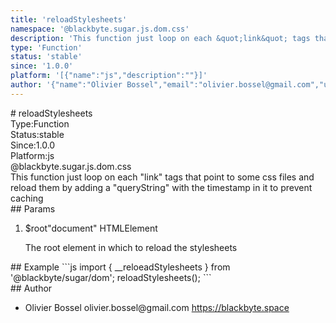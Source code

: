 ```yaml
---
title: 'reloadStylesheets'
namespace: '@blackbyte.sugar.js.dom.css'
description: 'This function just loop on each &quot;link&quot; tags that point to some css files and reload them by adding a &quot;queryString&quot; with the timestamp in it to prevent caching'
type: 'Function'
status: 'stable'
since: '1.0.0'
platform: '[{"name":"js","description":""}]'
author: '{"name":"Olivier Bossel","email":"olivier.bossel@gmail.com","url":"https://blackbyte.space"}'
---
```

<div class="docmap -mdx">
# reloadStylesheets
<div class="docmap_metas">
<div class="docmap_type"><span class="docmap_type-label">Type:</span><span class="docmap_type-value">Function</span></div>
<div class="docmap_status"><span class="docmap_status-label">Status:</span><span class="docmap_status-value -stable">stable</span></div>
<div class="docmap_since"><span class="docmap_since-label">Since:</span><span class="docmap_since-value">1.0.0</span></div>
<div class="docmap_platform"><span class="docmap_platform-label">Platform:</span><span class="docmap_platform-value -js">js</span></div>
</div>
<div class="docmap_namespace">@blackbyte.sugar.js.dom.css</div>
<div class="docmap_description typo-lead typo-format">
This function just loop on each &quot;link&quot; tags that point to some css files
and reload them by adding a &quot;queryString&quot; with the timestamp in it
to prevent caching
</div>
<div class="docmap_params">
## Params
<ol class="docmap_list">
<li class="docmap_item">
<span class="docmap_name">$root</span><span class="docmap_default">&quot;document&quot;</span> <span class="docmap_type">HTMLElement</span>
<p class="docmap_description">The root element in which to reload the stylesheets</p>
</li>
</ol>
</div>
<div class="docmap_examples">
## Example
<s-code language="js" header>
```js
import { __reloeadStylesheets } from '@blackbyte/sugar/dom';
reloadStylesheets();
```
</s-code>
</div>
<div class="docmap_author">
## Author
<ul class="docmap_list">
<li class="docmap_item">
<span class="docmap_name">Olivier Bossel</span>
<span class="docmap_email">olivier.bossel@gmail.com</span>
<a href="https://blackbyte.space" target="_blank" class="docmap_url">https://blackbyte.space</a>
</li>
</ul>
</div>
</div>